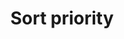 ---
title: Sort priority
description: Plugins and configuration settings that can improve the developer experience when working with Tailwind CSS.
---